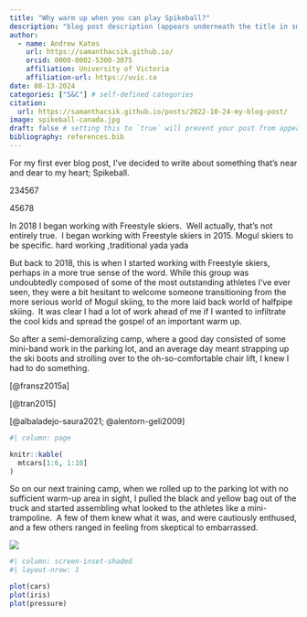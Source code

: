 ```yaml
---
title: "Why warm up when you can play Spikeball?"
description: "blog post description (appears underneath the title in smaller text) which is included on the listing page"
author:
  - name: Andrew Kates
    url: https://samanthacsik.github.io/
    orcid: 0000-0002-5300-3075
    affiliation: University of Victoria
    affiliation-url: https://uvic.ca 
date: 08-13-2024
categories: ["S&C"] # self-defined categories
citation: 
  url: https://samanthacsik.github.io/posts/2022-10-24-my-blog-post/ 
image: spikeball-canada.jpg
draft: false # setting this to `true` will prevent your post from appearing on your listing page until you're ready!
bibliography: references.bib
---
```


For my first ever blog post, I've decided to write about something that's near and dear to my heart; Spikeball.

234567

45678

In 2018 I began working with Freestyle skiers.  Well actually, that's not entirely true.  I began working with Freestyle skiers in 2015. Mogul skiers to be specific. hard working ,traditional yada yada

But back to 2018, this is when I started working with Freestyle skiers, perhaps in a more true sense of the word. While this group was undoubtedly composed of some of the most outstanding athletes I've ever seen, they were a bit hesitant to welcome someone transitioning from the more serious world of Mogul skiing, to the more laid back world of halfpipe skiing.  It was clear I had a lot of work ahead of me if I wanted to infiltrate the cool kids and spread the gospel of an important warm up.

So after a semi-demoralizing camp, where a good day consisted of some mini-band work in the parking lot, and an average day meant strapping up the ski boots and strolling over to the oh-so-comfortable chair lift, I knew I had to do something.

[@fransz2015a]

[@tran2015]

[@albaladejo-saura2021; @alentorn-geli2009]

```r
#| column: page

knitr::kable(
  mtcars[1:6, 1:10]
)
```

So on our next training camp, when we rolled up to the parking lot with no sufficient warm-up area in sight, I pulled the black and yellow bag out of the truck and started assembling what looked to the athletes like a mini-trampoline.  A few of them knew what it was, and were cautiously enthused, and a few others ranged in feeling from skeptical to embarrassed.  

![](spikeball-canada.jpg){.column-screen}

```r
#| column: screen-inset-shaded
#| layout-nrow: 1

plot(cars)
plot(iris)
plot(pressure)


```
